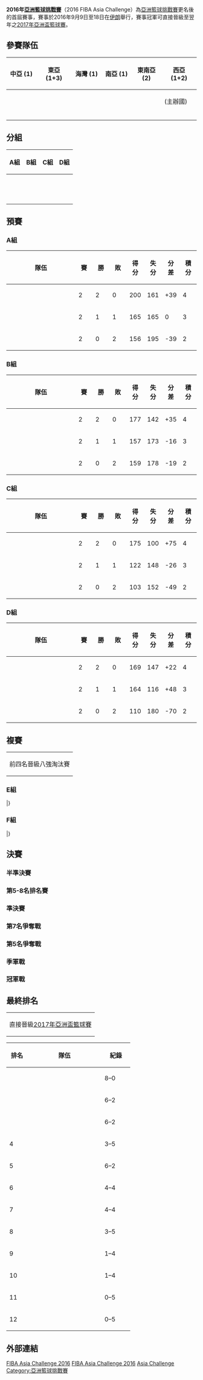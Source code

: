 {{Infobox FIBA tourney
| continent    = Asia Stankovic
| year         = 2016
| logo         = The Official Logo of the 2016 FIBA Asia Challenge.jpg
| size         = 200
| caption      = 
| host         = {{IRI}}
| dates        = 9月9日至18日
| teams        = [[#參賽隊伍|12]]
| federations  = 1
| venues       = 1
| cities       = 1
| champions    = Iran
| title_number = 3
| mvp          = 
| ppg_p        = {{flagicon|JOR}} [[Dar_Tucker|Tucker]] (26.8)
| ppg_t        = {{bk|JOR}} (94.8)
| rpg_p        = {{flagicon|IRN}} [[Hamed_Haddadi|Haddadi]] (13.8)
| rpg_t        = {{bk|IRN}} (51.8)
| apg_p        = {{flagicon|KOR}} [[Kim_Sun-hyung|Kim S.H.]] (6.0)
| apg_t        = {{bk|KOR}} (17.4)
| website      = [http://www.fiba.com/en/Page/ecca14a1-2161-45ef-8e6f-40b5f5403044 http://www.fiba.com/]
| prevseason   = [[2014年亞洲盃籃球賽|2014]]
| nextseason   = [[2018年亞洲籃球挑戰賽|2018]]
}}
'''2016年[[亞洲籃球挑戰賽|亞洲籃球挑戰賽]]'''（2016 FIBA Asia Challenge）為[[亞洲籃球挑戰賽|亞洲籃球挑戰賽]]更名後的首屆賽事，賽事於2016年9月9日至18日在[[伊朗|伊朗]]舉行，賽事冠軍可直接晉級至翌年之[[2017年亞洲盃籃球賽|2017年亞洲盃籃球賽]]。

==參賽隊伍==
{|class=wikitable style="font-size:90%;"
|-
!width=150|中亞 (1) !!width=150|東亞 (1+3) !!width=150|海灣 (1) !!width=150|南亞 (1) !!width=150|東南亞 (2) !!width=150|西亞 (1+2) 
|-
|{{bk|KAZ}}
|{{Bk|CHN}}
|{{Bk|QAT}}
|{{Bk|IND}}
|{{Bk|PHI}}
|bgcolor="#aaffaa"|{{Bk|IRI}} (主辦國)
|-
|
|{{Bk|TPE}}
|
|
|{{Bk|THA}}
|{{Bk|JOR}}
|-
|
|{{Bk|JPN}}
|
|
|
|{{Bk|IRQ}}
|-
|
|{{Bk|KOR}}
|
|
|
|
|}

==分組==

{| class="wikitable" width=40%
!width=25%|A組
!width=25%|B組
!width=25%|C組
!width=25%|D組
|- 
|valign=top|
{{bk|CHN}}<br />
{{bk|JOR}}<br />
{{bk|KAZ}}
|valign=top|
{{bk|TPE}}<br />
{{bk|IND}}<br />
{{bk|PHI}}
|valign=top|
{{bk|IRI}}<br />
{{bk|IRQ}}<br />
{{bk|QAT}}
|valign=top|
{{bk|KOR}}<br />
{{bk|JPN}}<br />
{{bk|THA}}
|}

==預賽==
===A組===
{| class=wikitable style="text-align:center"
!width=180|隊伍
!width=30|賽
!width=30|勝
!width=30|敗
!width=30|得分
!width=30|失分
!width=30|分差
!width=30|積分
|-align=center 
|align=left|{{bk|CHN}}
|2||2||0||200||161||+39||4
|-align=center 
|align=left|{{bk|JOR}}
|2||1||1||165||165||0||3
|-align=center 
|align=left|{{bk|KAZ}}
|2||0||2||156||195||-39||2
|}
{{basketballbox
 | bg = #eee 
 | date = 9月9日 
 | time = 18:30 
 | report = [http://www.fiba.com/asia/challenge/2016/0909/China-Jordan Boxscore]
 | teamA = '''{{bk|CHN}}'''
 | scoreA = '''94'''
 | teamB = {{bk|JOR}}
 | scoreB = 76
 | Q1 = '''24'''–23 | Q2 = '''31'''–9 | Q3 = 10–'''20''' | Q4 = '''29'''–24
}}
{{basketballbox
 | bg = 
 | date = 9月10日 
 | time = 20:45
 | report = [http://www.fiba.com/asia/challenge/2016/1009/Jordan-Kazakhstan Boxscore]
 | teamA = '''{{bk|JOR}}'''
 | scoreA = '''89'''
 | teamB = {{bk|KAZ}}
 | scoreB = 71
 | Q1 = '''37'''–13 | Q2 = 13–'''19''' | Q3 = 18–'''24''' | Q4 = '''21'''–15 
}}
{{basketballbox
 | bg = #eee 
 | date = 9月11日 
 | time = 20:45
 | report = [http://www.fiba.com/asia/challenge/2016/1109/Kazakhstan-China Boxscore]
 | teamA = {{bk|KAZ}}
 | scoreA = 85
 | teamB = '''{{bk|CHN}}'''
 | scoreB = '''106'''
 | Q1 = '''37'''–13 | Q2 = 13–'''19''' | Q3 = 18–'''24''' | Q4 = '''21'''–15 
}}

===B組===
{| class=wikitable style="text-align:center"
!width=180|隊伍
!width=30|賽
!width=30|勝
!width=30|敗
!width=30|得分
!width=30|失分
!width=30|分差
!width=30|積分
|-align=center 
|align=left|{{bk|TPE}}
|2||2||0||177||142||+35||4
|-align=center 
|align=left|{{bk|IND}}
|2||1||1||157||173||-16||3
|-align=center 
|align=left|{{bk|PHI}}
|2||0||2||159||178||-19||2
|}
{{basketballbox
 | bg = #eee 
 | date = 9月9日 
 | time = 20:45 
 | report = [http://www.fiba.com/asia/challenge/2016/0909/Philippines-India Boxscore]
 | teamA = {{bk-rt|PHI}} 
 | scoreA = 83
 | teamB = '''{{bk|IND}}''' 
 | scoreB = '''91'''
 | Q1 = '''25'''–16 | Q2 = 21–'''31''' | Q3 = 12–'''21''' | Q4 = '''25'''–23
}}
{{basketballbox
 | bg = 
 | date = 9月10日 
 | time = 16:15
 | report = [http://www.fiba.com/asia/challenge/2016/1009/India-Chinese-Taipei Boxscore]
 | teamA = {{bk-rt|IND}}
 | scoreA = 66
 | teamB = '''{{bk|TPE}}'''
 | scoreB = '''90'''
 | Q1 = 20–'''26''' | Q2 = 15–15 | Q3 = 15–'''26''' | Q4 = 16–'''23''' 
}}
{{basketballbox
 | bg = #eee 
 | date = 9月11日 
 | time = 16:15
 | report = [http://www.fiba.com/asia/challenge/2016/1109/Chinese-Taipei-Philippines Boxscore]
 | teamA = '''{{bk-rt|TPE}}'''
 | scoreA = '''87'''
 | teamB = {{bk|PHI}}
 | scoreB = 76
 | Q1 = 17–'''24''' | Q2 = '''21'''–19 | Q3 = '''24'''–19 | Q4 = '''25'''–14 
}}

===C組===
{| class=wikitable style="text-align:center"
!width=180|隊伍
!width=30|賽
!width=30|勝
!width=30|敗
!width=30|得分
!width=30|失分
!width=30|分差
!width=30|積分
|-align=center 
|align=left|{{bk|IRI}}
|2||2||0||175||100||+75||4
|-align=center 
|align=left|{{bk|IRQ}}
|2||1||1||122||148||-26||3
|-align=center 
|align=left|{{bk|QAT}}
|2||0||2||103||152||-49||2
|}
{{basketballbox
 | bg = #eee 
 | date = 9月9日 
 | time = 16:15 
 | report = [http://www.fiba.com/asia/challenge/2016/0909/Iran-Qatar Boxscore]
 | teamA = '''{{bk-rt|IRI}}'''
 | scoreA = '''81'''
 | teamB = {{bk|QAT}}
 | scoreB = 49
 | Q1 = '''28'''–7 | Q2 = '''19'''–15 | Q3 = 11–'''14''' | Q4 = '''23'''–13
}}
{{basketballbox
 | bg = 
 | date = 9月10日 
 | time = 18:30
 | report = [http://www.fiba.com/asia/challenge/2016/1009/Qatar-Iraq Boxscore] 
 | teamA = {{bk-rt|QAT}}
 | scoreA = 54
 | teamB = '''{{bk|IRQ}}'''
 | scoreB = '''71'''
 | Q1 = 10–'''14''' | Q2 = 9–'''14''' | Q3 = 20–20 | Q4 = 15–'''23''' 
}}
{{basketballbox
 | bg = #eee 
 | date = 9月11日 
 | time = 18:30
 | report = [http://www.fiba.com/asia/challenge/2016/1109/Iraq-Iran Boxscore]
 | teamA = {{bk-rt|IRQ}}
 | scoreA = 51
 | teamB = '''{{bk|IRI}}'''
 | scoreB = '''94'''
 | Q1 = 10–'''23''' | Q2 = 13–'''26''' | Q3 = 12–'''25''' | Q4 = 16–'''20'''
}}

===D組===
{| class=wikitable style="text-align:center"
!width=180|隊伍
!width=30|賽
!width=30|勝
!width=30|敗
!width=30|得分
!width=30|失分
!width=30|分差
!width=30|積分
|-align=center 
|align=left|{{bk|KOR}}
|2||2||0||169||147||+22||4
|-align=center 
|align=left|{{bk|JPN}}
|2||1||1||164||116||+48||3
|-align=center 
|align=left|{{bk|THA}}
|2||0||2||110||180||-70||2
|}
{{basketballbox
 | bg = #eee 
 | date = 9月9日 
 | time = 14:00 
 | report = [http://www.fiba.com/asia/challenge/2016/0909/Japan-Korea Boxscore]
 | teamA = {{bk-rt|JPN}}
 | scoreA = 73
 | teamB = '''{{bk|KOR}}'''
 | scoreB = '''80'''
 | Q1 = '''22'''–13 | Q2 = 12–'''25''' | Q3 = '''21'''–16 | Q4 = 18–'''26''' 
}}
{{basketballbox
 | bg = 
 | date = 9月10日 
 | time = 14:00
 | report = [http://www.fiba.com/asia/challenge/2016/1009/Korea-Thailand Boxscore]
 | teamA = '''{{bk-rt|KOR}}'''
 | scoreA = '''84'''
 | teamB = {{bk|THA}}
 | scoreB = 43
 | Q1 = '''28'''–8 | Q2 = '''14'''–11 | Q3 = '''23'''–9 | Q4 = '''19'''–15 
}}
{{basketballbox
 | bg = #eee 
 | date = 9月11日 
 | time = 14:00
 | report = [http://www.fiba.com/asia/challenge/2016/1109/Thailand-Japan Boxscore]
 | teamA = {{bk-rt|THA}}
 | scoreA = 67
 | teamB = '''{{bk|JPN}}'''
 | scoreB = '''96'''
 | Q1 = '''22'''–17 | Q2 = 17–'''26''' | Q3 = 14–'''27''' | Q4 = 14–'''26''' 
}}

==複賽==
{| class="wikitable"
|- bgcolor=#ccffcc
|前四名晉級八強淘汰賽
|}
===E組===
{{Bs cl2 header navbar|tie=yes}}
{{Bs cl2 team|t={{bk|CHN}} |w=4 |l=1 |pf=432 |pa=384 |tie=1–0 |bc=#ccffcc}}
{{Bs cl2 team|t={{bk|JOR}} |w=4 |l=1 |pf=514 |pa=418 |tie=0–1 |bc=#ccffcc}}
{{Bs cl2 team|t={{bk|TPE}} |w=3 |l=2 |pf=440 |pa=421 |tie=1–0 |bc=#ccffcc}}
{{Bs cl2 team|t={{bk|IND}} |w=3 |l=2 |pf=392 |pa=448 |tie=0–1 |bc=#ccffcc}}
{{Bs cl2 team|t={{bk|PHI}} |w=1 |l=4 |pf=427 |pa=458 |tie=}}
{{Bs cl2 team|t={{bk|KAZ}} |w=0 |l=5 |pf=409 |pa=485 |tie=}}
|}
{{basketballbox | bg =#eee | date = 9月12日 | time = 10:00
 | report = [http://www.fiba.com/asia/challenge/2016/1209/Jordan-India Boxscore]
 | teamA = '''{{bk-rt|JOR}}''' | scoreA = '''121'''
 | teamB = {{bk|IND}} | scoreB = 65
 | Q1 ='''37'''–17  | Q2 ='''19'''–16  | Q3 ='''29'''–20  | Q4 ='''36'''–12 
}}
{{basketballbox | bg = | date = 9月12日 | time = 12:00
 | report = [http://www.fiba.com/asia/challenge/2016/1209/China-Philippines Boxscore]
 | teamA = '''{{bk-rt|CHN}}''' | scoreA = '''75'''
 | teamB = {{bk|PHI}} | scoreB = 65
 | Q1 ='''18'''–14  | Q2 ='''21'''–12  | Q3 =18–'''25'''  | Q4 ='''18'''–14  
}}
{{basketballbox | bg =#eee | date = 9月12日 | time = 14:00
 | report = [http://www.fiba.com/asia/challenge/2016/1209/Kazakhstan-Chinese-Taipei Boxscore]
 | teamA = {{bk-rt|KAZ}} | scoreA = 77
 | teamB = '''{{bk|TPE}}''' | scoreB = '''92'''
 | Q1 = 13–'''24''' | Q2 = '''17'''–14 | Q3 = 22–'''24''' | Q4 = 25–'''30'''
}}
{{basketballbox | bg = | date = 9月13日 | time = 10:00
 | report = [http://www.fiba.com/ls/#12544&12720-E-21 Boxscore]
 | teamA = '''{{bk-rt|PHI}}''' | scoreA = '''98'''
 | teamB = {{bk|KAZ}} | scoreB = 86
 | Q1 = '''27'''–15 | Q2 = 20–'''22''' | Q3 = 23–'''29''' | Q4 = '''28'''–20
}}
{{basketballbox | bg =#eee | date = 9月13日 | time = 12:00
 | report = [http://www.fiba.com/ls/#12544&12720-E-19 Boxscore]
 | teamA = '''{{bk-rt|IND}}''' | scoreA = '''70'''
 | teamB ={{bk|CHN}} | scoreB = 64
 | Q1 = 14–'''17''' | Q2 = '''17'''–12 | Q3 = '''20'''–16 | Q4 = 19–19
}}
{{basketballbox | bg = | date = 9月13日 | time = 16:00
 | report = [http://www.fiba.com/ls/#12544&12720-E-20 Boxscore]
 | teamA = {{bk-rt|TPE}} | scoreA = 83
 | teamB = '''{{bk|JOR}}''' | scoreB = '''109'''
 | Q1 = 19–'''24''' | Q2 = 19–'''25''' | Q3 = 24–'''30''' | Q4 = 21–'''30'''
}}
{{basketballbox | bg =#eee | date = 9月14日 | time = 10:00
 | report = [http://www.fiba.com/ls/#12544&12720-E-26 Boxscore]
 | teamA = '''{{bk-rt|JOR}}''' | scoreA = '''119'''
 | teamB = {{bk|PHI}} | scoreB = 105
 | Q1 = '''32'''–20 | Q2 = '''33'''–25 | Q3 = '''34'''–25 | Q4 = 20–35
}}
{{basketballbox | bg = | date = 9月14日 | time = 12:00
 | report = [http://www.fiba.com/ls/#12544&12720-E-25 Boxscore]
 | teamA = '''{{bk-rt|CHN}}''' | scoreA = '''93'''
 | teamB = {{bk|TPE}} | scoreB = 88
 | Q1 = '''23'''–18 | Q2 = 26–'''30''' | Q3 = '''21'''–15 | Q4 = 23–'''25'''
}}
{{basketballbox | bg =#eee | date = 9月14日 | time = 16:00 
 | report = [http://www.fiba.com/ls/#12544&12720-E-27 Boxscore]
 | teamA = {{bk-rt|KAZ}} | scoreA = 90
 | teamB = '''{{bk|IND}}''' | scoreB = '''100'''
 | Q1 = '''21'''–19 | Q2 = 22–'''32''' | Q3 = 28–20 | Q4 = 19–'''29'''
}}

===F組===
{{Bs cl2 header navbar|tie= }}
{{Bs cl2 team|t={{bk|IRN}} |w=5 |l=0 |pf=442 |pa=245 |tie= |bc=#ccffcc}}
{{Bs cl2 team|t={{bk|KOR}} |w=4 |l=1 |pf=399 |pa=341 |tie= |bc=#ccffcc}}
{{Bs cl2 team|t={{bk|JPN}} |w=3 |l=2 |pf=372 |pa=345 |tie= |bc=#ccffcc}}
{{Bs cl2 team|t={{bk|IRQ}} |w=2 |l=3 |pf=369 |pa=376 |tie= |bc=#ccffcc}}
{{Bs cl2 team|t={{bk|QAT}} |w=1 |l=4 |pf=292 |pa=379 |tie=}}
{{Bs cl2 team|t={{bk|THA}} |w=0 |l=5 |pf=282 |pa=460 |tie=}}
|}
{{basketballbox | bg = | date = 9月12日 | time = 16:00
 | report = [http://www.fiba.com/asia/challenge/2016/1209/Iraq-Japan Boxscore]
 | teamA = {{bk-rt|IRQ}} | scoreA = 65
 | teamB = '''{{bk|JPN}}''' | scoreB = '''67'''
 | Q1 = 8–'''13''' | Q2 = '''29'''–15 | Q3 = 15–'''20''' | Q4 = 13–'''19'''
}}
{{basketballbox | bg =#eee | date = 9月12日 | time = 18:00
 | report = [http://www.fiba.com/asia/challenge/2016/1209/Iran-Thailand Boxscore]
 | teamA = {{bk-rt|IRI}} | scoreA = '''114'''
 | teamB = {{bk|THA}} | scoreB = 41
 | Q1 = '''34'''–17 | Q2 = '''26'''–9 | Q3 = '''23'''–11 | Q4 ='''34'''–4
}}
{{basketballbox | bg = | date = 9月12日 | time = 20:00
 | report = [http://www.fiba.com/ls/#12544&12720-F-18 Boxscore]
 | teamA = {{bk-rt|QAT}} | scoreA = 60
 | teamB = '''{{bk|KOR}}''' | scoreB = '''86'''
 | Q1 = 16-'''21''' | Q2 = 9-'''21''' | Q3 = 11-'''21'''  | Q4 = '''24'''-23
}}
{{basketballbox | bg =#eee | date = 9月13日 | time = 14:00
 | report = [http://www.fiba.com/ls/#12544&12720-F-24 Boxscore]
 | teamA = {{bk-rt|THA}} | scoreA = 62
 | teamB = '''{{bk|QAT}}''' | scoreB = '''64'''
 | Q1 = 16–'''28''' | Q2 = '''24'''–7 | Q3 = 8–'''16''' | Q4 = '''14'''–13
}}
{{basketballbox | bg = | date = 9月13日 | time = 18:00
 | report = [http://www.fiba.com/ls/#12544&12720-F-22 Boxscore]
 | teamA = {{bk-rt|JPN}} | scoreA = 57
 | teamB = '''{{bk|IRI}}''' | scoreB = '''68'''
 | Q1 = 13–'''17''' | Q2 = 13–'''20''' | Q3 = '''20'''–16 | Q4 = 11–'''15'''
}}
{{basketballbox | bg =#eee | date = 9月13日 | time = 20:00
 | report = [http://www.fiba.com/ls/#12544&12720-F-23 Boxscore]
 | teamA = '''{{bk-rt|KOR}}''' | scoreA = '''102'''
 | teamB = {{bk|IRQ}} | scoreB = 80
 | Q1 = '''28'''–19 | Q2 = '''23'''–17 | Q3 = '''30'''–20 | Q4 = 21–'''24'''
}}
{{basketballbox | bg = | date = 9月14日 | time = 14:00
 | report = [http://www.fiba.com/ls/#12544&12720-F-29 Boxscore]
 | teamA = '''{{bk-rt|IRQ}}''' | scoreA = '''102'''
 | teamB = {{bk|THA}} | scoreB = 69
 | Q1 = '''25'''–16 | Q2 = '''24'''–18 | Q3 = '''25'''–16 | Q4 = '''28'''–19
}}
{{basketballbox | bg =#eee | date = 9月14日 | time = 18:00
 | report = [http://www.fiba.com/ls/#12544&12720-F-28 Boxscore]
 | teamA = '''{{bk-rt|IRI}}''' | scoreA = '''85'''
 | teamB = {{bk|KOR}} | scoreB = 47
 | Q1 = '''26'''–4  | Q2 = 16–'''17''' | Q3 = '''23'''–10 | Q4 = '''20'''–16
}}
{{basketballbox | bg = | date = 9月14日 | time = 20:00
 | report = [http://www.fiba.com/ls/#12544&12720-F-30 Boxscore]
 | teamA = {{bk-rt|QAT}} | scoreA = 65
 | teamB = '''{{bk|JPN}}''' | scoreB = '''79'''
 | Q1 = 12–'''20''' | Q2 = 14–'''22''' | Q3 = '''18'''–11 | Q4 = 21–'''26'''
}}

==決賽==
<section begin=championship />{{Round8-with third
|RD3=冠軍戰
<!--半準決賽-->
|9月16日|{{bk|KOR}}|70|{{bk|TPE}}|69
|9月16日|{{bk|IRQ}}|85|{{bk|CHN}}|79
|9月16日|{{bk|IND}}|47|{{bk|IRI}}|77
|9月16日|{{bk|JOR}}|87|{{bk|JPN}}|80
<!--準決賽-->
|9月17日|{{bk|KOR}}|78|{{bk|IRQ}}|72
|9月17日|{{bk|JOR}}|63|{{bk|IRI}}|74
<!--冠軍戰-->
|9月18日|{{bk|KOR}}|47|{{bk|IRI}}|77
<!--季軍戰-->
|9月18日|{{bk|IRQ}}|72|{{bk|JOR}}|94
}}<section end=championship />

<section begin=consolation />{{Round4-with third
|RD1=第5-8名排名賽
|RD2=第5名爭奪戰
|Consol=第7名爭奪戰
<!--第5-8名排名賽-->
|9月17日|{{bk|TPE}}|66|{{bk|CHN}}|88
|9月17日|{{bk|JPN}}|77|{{bk|IND}}|66
<!--第5名爭奪戰-->
|9月18日|{{bk|CHN}}|75|{{bk|JPN}}|67
<!--第7名爭奪戰-->
|9月18日|{{bk|TPE}}|68|{{bk|IND}}|80
}}<section end=consolation />

===半準決賽===
{{basketballbox | bg =#eee | date = 9月16日 | time =
 | report = [http://www.fiba.com/asia/challenge/2016/1609/Korea-Chinese-Taipei Boxscore]
 | place =  | attendance =  
 | referee =
 | teamA = '''{{bk-rt|KOR}}''' | scoreA = '''70'''
 | teamB = {{bk|TPE}} | scoreB = 69
 | Q1 = 18–'''20''' | Q2 = '''24'''–18 | Q3 = 16–'''19''' | Q4 = 12–12
}}
{{basketballbox | bg = | date = 9月16日 | time =
 | report = [http://www.fiba.com/asia/challenge/2016/1609/Iraq-China Boxscore]
 | place =  | attendance =  
 | referee =
 | teamA = '''{{bk-rt|IRQ}}''' | scoreA = '''85'''
 | teamB = {{bk|CHN}} | scoreB = 79
 | Q1 = '''23'''–22 | Q2 = 16–'''21''' | Q3 = '''21'''–20 | Q4 = '''25'''–16
}}
{{basketballbox | bg =#eee | date = 9月16日 | time =
 | report = [http://www.fiba.com/asia/challenge/2016/1609/India-Iran Boxscore]
 | place =  | attendance =  
 | referee = 
 | teamA = {{bk-rt|IND}} | scoreA = 47
 | teamB = '''{{bk|IRI}}''' | scoreB = '''77'''
 | Q1 = 14–'''18''' | Q2 = 17–'''20''' | Q3 = 2–'''26''' | Q4 = '''14'''–13　
}}
{{basketballbox | bg = | date = 9月16日 | time =
 | report = [http://www.fiba.com/asia/challenge/2016/1609/Jordan-Japan Boxscore]
 | place =  | attendance =  
 | referee =
 | teamA = '''{{bk-rt|JOR}}''' | scoreA = '''87'''
 | teamB = {{bk|JPN}} | scoreB = 80
 | Q1 = 22–'''26''' | Q2 = '''23'''–15 | Q3 = '''21'''–18 | Q4 = 21–21
}}

===第5-8名排名賽===
{{basketballbox | bg =#eee | date = 9月17日 | time =
 | report = [http://www.fiba.com/ls/#12544&12722-35-A Boxscore]
 | place =  | attendance =  
 | referee =
 | teamA = {{bk-rt|TPE}} | scoreA = 66
 | teamB = '''{{bk|CHN}}''' | scoreB = '''88'''
 | Q1 = 7–'''15''' | Q2 = 20–'''27''' | Q3 = 21–'''34''' | Q4 = '''18'''–12
}}
{{basketballbox | bg = | date = 9月17日 | time =
 | report = [http://www.fiba.com/ls/#12544&12723-37-A Boxscore]
 | place =  | attendance =  
 | referee =
 | teamA = '''{{bk-rt|JPN}}''' | scoreA = '''77'''
 | teamB = {{bk|IND}} | scoreB = 66
 | Q1 = '''22'''–14 | Q2 = 18–'''19''' | Q3 = 20–18 | Q4 = '''17'''–15
}}

===準決賽===
{{basketballbox | bg = | date = 9月17日 | time =
 | report = [http://www.fiba.com/ls/#12544&12723-38-A Boxscore]
 | place =  | attendance =  
 | referee =
 | teamA = {{bk-rt|JOR}} | scoreA = 63
 | teamB = '''{{bk|IRI}}''' | scoreB = '''74'''
 | Q1 = '''18'''–16 | Q2 = 10–'''19''' | Q3 = '''22'''–18 | Q4 = 13–'''21'''
}}
{{basketballbox | bg =#eee | date = 9月17日 | time =
 | report = [http://www.fiba.com/ls/#12544&12723-37-A Boxscore]
 | place =  | attendance =  
 | referee =
 | teamA = '''{{bk-rt|KOR}}''' | scoreA = '''78'''
 | teamB = {{bk|IRQ}} | scoreB = 72
 | Q1 = '''19'''-18 | Q2 = '''20'''-14 | Q3 = 13-'''22''' | Q4 = '''26'''-18
}}

===第7名爭奪戰===
{{basketballbox | bg =#eee | date = 9月18日 | time =
 | report = [http://www.fiba.com/ls/#12544&12724-39-A Boxscore]
 | place =  | attendance =  
 | referee =
 | teamA = {{bk-rt|TPE}} | scoreA = 68
 | teamB = '''{{bk|IND}}''' | scoreB = '''80'''
 | Q1 = '''22'''–17 | Q2 = 10–'''16''' | Q3 = 18–'''19''' | Q4 = 18–'''28'''
}}

===第5名爭奪戰===
{{basketballbox | bg =#eee | date = 9月18日 | time =
 | report = [http://www.fiba.com/ls/#12544&12725-40-A Boxscore]
 | place =  | attendance =  
 | referee =
 | teamA = '''{{bk-rt|CHN}}''' | scoreA = '''75'''
 | teamB = {{bk|JPN}} | scoreB = 67
 | Q1 = '''18'''–12 | Q2 = '''16'''–15 | Q3 = '''19'''–15 | Q4 = 22–'''25'''
}}

===季軍戰===
{{basketballbox | bg =#eee | date = 9月18日 | time =
 | report = [http://www.fiba.com/ls/#12544&12726-41-A Boxscore]
 | place =  | attendance =  
 | referee =
 | teamA = '''{{bk-rt|JOR}}''' | scoreA = '''94'''
 | teamB = {{bk|IRQ}} | scoreB = 72
 | Q1 = '''26'''–14 | Q2 = '''22'''–15 | Q3 = 22–'''27''' | Q4 = '''24'''–16
}}

===冠軍戰===
{{basketballbox | bg =#ffffd0 | date = 9月18日 | time =
 | report = [http://www.fiba.com/ls/#12544&12727-42-A Boxscore]
 | place =  | attendance =  
 | referee =
 | teamA = '''{{bk|IRI}}''' | scoreA = '''77'''
 | teamB = {{bk-rt|KOR}} | scoreB = 47
 | Q1 = '''13'''–8 | Q2 = '''17'''–11 | Q3 = '''23'''–14 | Q4 = '''24'''–13
}}

==最終排名==
{| class="infobox bordered"
|-
|bgcolor="#ccffcc"|直接晉級[[2017年亞洲盃籃球賽|2017年亞洲盃籃球賽]]
|}
{|class=wikitable style="text-align:center;"
!width=40|排名
!width=180|隊伍
!width=60|紀錄
|- bgcolor=#ccffcc
|{{gold1}}
|align=left|{{bk|IRI}} || 8–0
|- bgcolor=#ccffcc
|{{silver2}}
|align=left|{{bk|KOR}} || 6–2
|- bgcolor=#ccffcc
|{{bronze3}}
|align=left|{{bk|JOR}} || 6–2
|- bgcolor=#ccffcc
|4
|align=left|{{bk|IRQ}} || 3–5
|- bgcolor=#ccffcc
|5
|align=left|{{bk|CHN}} || 6–2
|-
|6
|align=left|{{bk|JPN}} || 4–4
|-
|7
|align=left|{{bk|IND}} || 4–4
|-
|8
|align=left|{{bk|TPE}} || 3–5
|-
|9
|align=left|{{bk|PHI}} || 1–4
|-
|10
|align=left|{{bk|QAT}} || 1–4
|-
|11
|align=left|{{bk|KAZ}} || 0–5
|-
|12
|align=left|{{bk|THA}} || 0–5
|}

==外部連結==
{{亞洲挑戰盃籃球錦標賽}}


[[Category:2016年籃球|FIBA Asia Challenge 2016]]
[[Category:2016年伊朗體育|FIBA Asia Challenge 2016]]
[[Category:伊朗主辦的國際籃球賽事|Asia Challenge]]
[[Category:亞洲籃球挑戰賽|Category:亞洲籃球挑戰賽]]